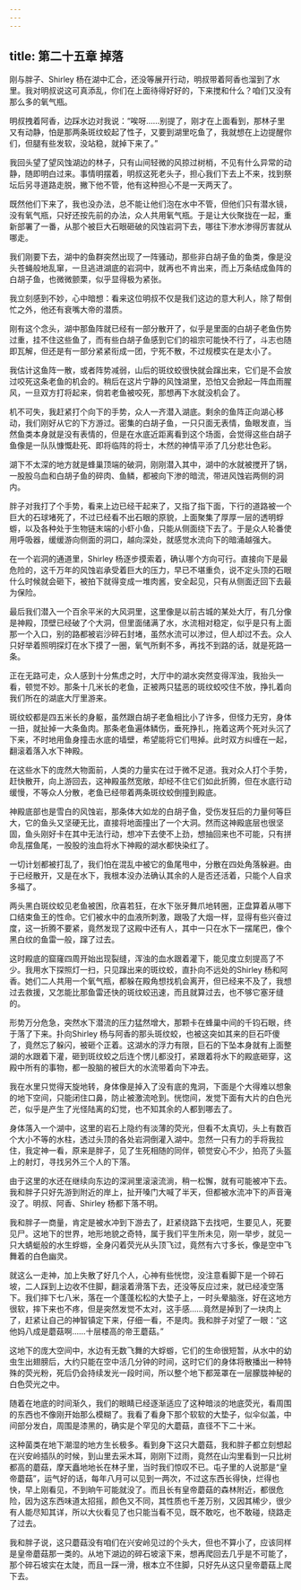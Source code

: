 ```yaml
---
---
---
```

title: 第二十五章 掉落
---




刚与胖子、Shirley 杨在湖中汇合，还没等展开行动，明叔带着阿香也溜到了水里。我对明叔说这可真添乱，你们在上面待得好好的，下来搅和什么？咱们又没有那么多的氧气瓶。

明叔拽着阿香，边踩水边对我说：“唉呀……别提了，刚才在上面看到，那林子里又有动静，怕是那两条斑纹蛟起了性子，又要到湖里吃鱼了，我就想在上边提醒你们，但腿有些发软，没站稳，就掉下来了。”

我回头望了望风蚀湖边的林子，只有山间轻微的风掠过树梢，不见有什么异常的动静，随即明白过来。事情明摆着，明叔这死老头子，担心我们下去上不来，找到祭坛后另寻道路走脱，撇下他不管，他有这种担心不是一天两天了。

既然他们下来了，我也没办法，总不能让他们泡在水中不管，但他们只有潜水镜，没有氧气瓶，只好还按先前的办法，众人共用氧气瓶。于是让大伙聚拢在一起，重新部署了一番，从那个被巨大石眼砸破的风蚀岩洞下去，哪往下渗水渗得厉害就从哪走。

我们刚要下去，湖中的鱼群突然出现了一阵骚动，那些非白胡子鱼的鱼类，像是没头苍蝇般地乱窜，一旦逃进湖底的岩洞中，就再也不肯出来，而上万条结成鱼阵的白胡子鱼，也微微颤栗，似乎显得极为紧张。

我立刻感到不妙，心中暗想：看来这位明叔不仅是我们这边的意大利人，除了帮倒忙之外，他还有衰嘴大帝的潜质。

刚有这个念头，湖中那鱼阵就已经有一部分散开了，似乎是里面的白胡子老鱼伤势过重，挂不住这些鱼了，而有些白胡子鱼感到它们的祖宗可能快不行了，斗志也随即瓦解，但还是有一部分紧紧衔成一团，宁死不散，不过规模实在是太小了。

我估计这鱼阵一散，或者阵势减弱，山后的斑纹蛟很快就会蹿出来，它们是不会放过咬死这条老鱼的机会的。稍后在这片宁静的风蚀湖里，恐怕又会掀起一阵血雨腥风，一旦双方打将起来，倘若老鱼被咬死，那想再下水就没机会了。

机不可失，我赶紧打个向下的手势，众人一齐潜入湖底。剩余的鱼阵正向湖心移动，我们刚好从它的下方游过。密集的白胡子鱼，一只只面无表情，鱼眼发直，当然鱼类本身就是没有表情的，但是在水底近距离看到这个场面，会觉得这些白胡子鱼像是一队队慷慨赴死、即将临阵的将士，木然的神情平添了几分悲壮色彩。

湖下不太深的地方就是蜂巢顶端的破洞，刚刚潜入其中，湖中的水就被搅开了锅，一股股乌血和白胡子鱼的碎肉、鱼鳞，都被向下渗的暗流，带进风蚀岩两侧的洞内。

胖子对我打了个手势，看来上边已经干起来了，又指了指下面，下行的道路被一个巨大的石球堵死了，不过已经看不出石眼的原貌，上面聚集了厚厚一层的透明蜉蝣，以及各种处于生物链末端的小虾小鱼，只能从侧面绕下去了。于是众人轮番使用呼吸器，缓缓游向侧面的洞口，越向深处，就感觉水流向下的暗涌越强大。

在一个岩洞的通道里，Shirley 杨逐步摸索着，确认哪个方向可行。直接向下是最危险的，这千万年的风蚀岩承受着巨大的压力，早已不堪重负，说不定头顶的石眼什么时候就会砸下，被拍下就得变成一堆肉酱，安全起见，只有从侧面迂回下去最为保险。

最后我们潜入一个百余平米的大风洞里，这里像是以前古城的某处大厅，有几分像是神殿，顶壁已经破了个大洞，但里面储满了水，水流相对稳定，似乎是只有上面那一个入口，别的路都被岩沙碎石封堵，虽然水流可以渗过，但人却过不去。众人只好举着照明探灯在水下摸了一圈，氧气所剩不多，再找不到路的话，就是死路一条。

正在无路可走，众人感到十分焦虑之时，大厅中的湖水突然变得浑浊，我抬头一看，顿觉不妙。那条十几米长的老鱼，正被两只猛恶的斑纹蛟咬住不放，挣扎着向我们所在的湖底大厅里游来。

斑纹蛟都是四五米长的身躯，虽然跟白胡子老鱼相比小了许多，但怪力无穷，身体一扭，就扯掉一大条鱼肉。那条老鱼遍体鳞伤，垂死挣扎，拖着这两个死对头沉了下来，不时地用鱼身撞击水底的墙壁，希望能将它们甩掉。此时双方纠缠在一起，翻滚着落入水下神殿。

在这些水下的庞然大物面前，人类的力量实在过于微不足道。我对众人打个手势，赶快散开，向上游回去，这神殿虽然宽敞，却经不住它们如此折腾，但在水底行动缓慢，不等众人分散，老鱼已经带着两条斑纹蛟倒撞到殿底。

神殿底部也是雪白的风蚀岩，那条体大如龙的白胡子鱼，受伤发狂后的力量何等巨大，它的鱼头又坚硬无比，直接将地面撞出了一个大洞。然而这神殿底层也很坚固，鱼头刚好卡在其中无法行动，想冲下去使不上劲，想抽回来也不可能，只有拼命乱摆鱼尾，一股股的浊血将水下神殿的湖水都快染红了。

一切计划都被打乱了，我们怕在混乱中被它的鱼尾甩中，分散在四处角落躲避。由于已经散开，又是在水下，我根本没办法确认其余的人是否还活着，只能个人自求多福了。

两头黑白斑纹蛟见老鱼被困，欣喜若狂，在水下张牙舞爪地转圈，正盘算着从哪下口结束鱼王的性命。它们被水中的血液所刺激，跟吸了大烟一样，显得有些兴奋过度，这一折腾不要紧，竟然发现了这殿中还有人，其中一只在水下一摆尾巴，像个黑白纹的鱼雷一般，蹿了过去。

这时殿底的窟窿四周开始出现裂缝，浑浊的血水跟着灌下，能见度立刻提高了不少。我用水下探照灯一扫，只见蹿出来的斑纹蛟，直扑向不远处的Shirley 杨和阿香。她们二人共用一个氧气瓶，都躲在殿角想找机会离开，但已经来不及了，我想过去救援，又怎能比那鱼雷还快的斑纹蛟迅速，而且就算过去，也不够它塞牙缝的。

形势万分危急，突然水下潜流的压力猛然增大，那颗卡在蜂巢中间的千钧石眼，终于落了下来。扑向Shirley 杨与阿香的那头斑纹蛟，也被这突如其来的巨石吓傻了，竟然忘了躲闪，被砸个正着。这湖水的浮力有限，巨石的下坠本身就有上面整湖的水跟着下灌，砸到斑纹蛟之后连个愣儿都没打，紧跟着将水下的殿底砸穿，这殿中所有的事物，都一股脑的被巨大的水流带着向下冲去。

我在水里只觉得天旋地转，身体像是掉入了没有底的鬼洞，下面是个大得难以想象的地下空间，只能闭住口鼻，防止被激流呛到。恍惚间，发觉下面有大片的白色光芒，似乎是产生了光怪陆离的幻觉，也不知其余的人都到哪去了。

身体落入一个湖中，这里的岩石上隐约有淡薄的荧光，但看不太真切，头上有数百个大小不等的水柱，透过头顶的各处岩洞倒灌入湖中。忽然一只有力的手将我拉住，我定神一看，原来是胖子，见了生死相随的同伴，顿觉安心不少，拍亮了头盔上的射灯，寻找另外三个人的下落。

由于这里的水还在继续向东边的深涧里滚滚流淌，稍一松懈，就有可能被冲下去。我和胖子只好先游到附近的岸上，扯开嗓门大喊了半天，但都被水流冲下的声音淹没了。明叔、阿香、Shirley 杨都下落不明。

我和胖子一商量，肯定是被水冲到下游去了，赶紧绕路下去找吧，生要见人，死要见尸。这地下的世界，地形地貌之奇特，属于我们平生所未见，刚一举步，就见一只大蜻蜓般的水生蜉蝣，全身闪着荧光从头顶飞过，竟然有六寸多长，像是空中飞舞着的白色幽灵。

就这么一走神，加上失散了好几个人，心神有些恍惚，没注意看脚下是一个碎石坡，二人踩到上边收不住脚，翻滚着滑落下去，还没等反应过来，就已经凌空落下。我们摔下七八米，落在一个蓬蓬松松的大垫子上，一时头晕脑涨，好在这地方很软，摔下来也不疼，但是突然发觉不太对，这手感……竟然是掉到了一块肉上了，赶紧让自己的神智镇定下来，仔细一看，不是肉。我和胖子对望了一眼：“这他妈八成是蘑菇啊……十层楼高的帝王蘑菇。”

这地下的庞大空间中，水边有无数飞舞的大蜉蝣，它们的生命很短暂，从水中的幼虫生出翅膀后，大约只能在空中活几分钟的时间，这时它们的身体将散播出一种特殊的荧光粉，死后仍会持续发光一段时间，所以整个地下都笼罩在一层朦胧神秘的白色荧光之中。

随着在地底的时间渐久，我们的眼睛已经逐渐适应了这种暗淡的地底荧光，看周围的东西也不像刚开始那么模糊了。我看了看身下那个软软的大垫子，似伞似盖，中间部分发白，周围是漆黑的，确实是个罕见的大蘑菇，直径不下二十米。

这种菌类在地下潮湿的地方生长极多。看到身下这只大蘑菇，我和胖子都立刻想起在兴安岭插队的时候，到山里去采木耳，刚刚下过雨，竟然在山沟里看到一只比树都高的蘑菇，摩天矗地地长在林子里，当时我们惊叹不已。屯子里的人说那是“皇帝蘑菇”，运气好的话，每年八月可以见到一两次，不过这东西长得快，烂得也快，早上刚看见，不到晌午可能就没了。而且长有皇帝蘑菇的森林附近，都很危险，因为这东西味道太招摇，颜色又不同，其性质也千差万别，又因其稀少，很少有人能尽知其详，所以大伙看见了也只能当看不见，既不敢吃，也不敢碰，绕路走了过去。

我和胖子说，这只蘑菇没有咱们在兴安岭见过的个头大，但也不算小了，应该同样是皇帝蘑菇那一类的。从地下湖边的碎石坡滚下来，想再爬回去几乎是不可能了，那个碎石坡实在太陡，而且一踩一滑，根本立不住脚，只好先从这只皇帝蘑菇上爬下去。